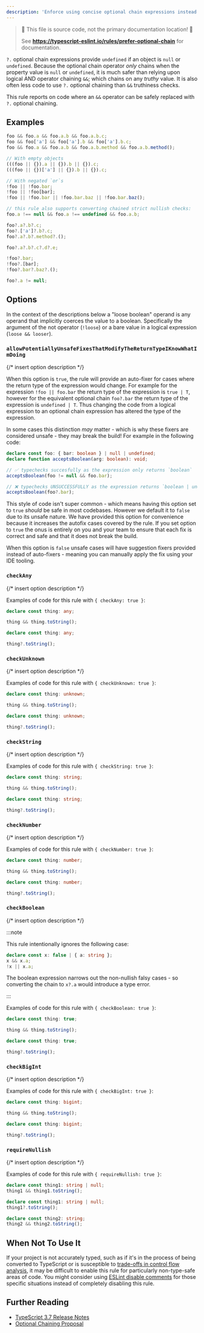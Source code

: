 ```yaml
---
description: 'Enforce using concise optional chain expressions instead of chained logical ands, negated logical ors, or empty objects.'
---
```



> 🛑 This file is source code, not the primary documentation location! 🛑
>
> See **https://typescript-eslint.io/rules/prefer-optional-chain** for documentation.

`?.` optional chain expressions provide `undefined` if an object is `null` or `undefined`.
Because the optional chain operator _only_ chains when the property value is `null` or `undefined`, it is much safer than relying upon logical AND operator chaining `&&`; which chains on any _truthy_ value.
It is also often less code to use `?.` optional chaining than `&&` truthiness checks.

This rule reports on code where an `&&` operator can be safely replaced with `?.` optional chaining.

## Examples

<Tabs>
<TabItem value="❌ Incorrect">

```ts
foo && foo.a && foo.a.b && foo.a.b.c;
foo && foo['a'] && foo['a'].b && foo['a'].b.c;
foo && foo.a && foo.a.b && foo.a.b.method && foo.a.b.method();

// With empty objects
(((foo || {}).a || {}).b || {}).c;
(((foo || {})['a'] || {}).b || {}).c;

// With negated `or`s
!foo || !foo.bar;
!foo || !foo[bar];
!foo || !foo.bar || !foo.bar.baz || !foo.bar.baz();

// this rule also supports converting chained strict nullish checks:
foo.a !== null && foo.a !== undefined && foo.a.b;
```

</TabItem>
<TabItem value="✅ Correct">

```ts
foo?.a?.b?.c;
foo?.['a']?.b?.c;
foo?.a?.b?.method?.();

foo?.a?.b?.c?.d?.e;

!foo?.bar;
!foo?.[bar];
!foo?.bar?.baz?.();

foo?.a != null;
```

</TabItem>
</Tabs>

## Options

In the context of the descriptions below a "loose boolean" operand is any operand that implicitly coerces the value to a boolean.
Specifically the argument of the not operator (`!loose`) or a bare value in a logical expression (`loose && looser`).

### `allowPotentiallyUnsafeFixesThatModifyTheReturnTypeIKnowWhatImDoing`

{/* insert option description */}

When this option is `true`, the rule will provide an auto-fixer for cases where the return type of the expression would change. For example for the expression `!foo || foo.bar` the return type of the expression is `true | T`, however for the equivalent optional chain `foo?.bar` the return type of the expression is `undefined | T`. Thus changing the code from a logical expression to an optional chain expression has altered the type of the expression.

In some cases this distinction _may_ matter - which is why these fixers are considered unsafe - they may break the build! For example in the following code:

```ts option='{ "allowPotentiallyUnsafeFixesThatModifyTheReturnTypeIKnowWhatImDoing": true }' showPlaygroundButton
declare const foo: { bar: boolean } | null | undefined;
declare function acceptsBoolean(arg: boolean): void;

// ✅ typechecks succesfully as the expression only returns `boolean`
acceptsBoolean(foo != null && foo.bar);

// ❌ typechecks UNSUCCESSFULLY as the expression returns `boolean | undefined`
acceptsBoolean(foo?.bar);
```

This style of code isn't super common - which means having this option set to `true` _should_ be safe in most codebases. However we default it to `false` due to its unsafe nature. We have provided this option for convenience because it increases the autofix cases covered by the rule. If you set option to `true` the onus is entirely on you and your team to ensure that each fix is correct and safe and that it does not break the build.

When this option is `false` unsafe cases will have suggestion fixers provided instead of auto-fixers - meaning you can manually apply the fix using your IDE tooling.

### `checkAny`

{/* insert option description */}

Examples of code for this rule with `{ checkAny: true }`:

<Tabs>
<TabItem value="❌ Incorrect">

```ts option='{ "checkAny": true }'
declare const thing: any;

thing && thing.toString();
```

</TabItem>
<TabItem value="✅ Correct">

```ts option='{ "checkAny": true }'
declare const thing: any;

thing?.toString();
```

</TabItem>
</Tabs>

### `checkUnknown`

{/* insert option description */}

Examples of code for this rule with `{ checkUnknown: true }`:

<Tabs>
<TabItem value="❌ Incorrect">

```ts option='{ "checkUnknown": true }'
declare const thing: unknown;

thing && thing.toString();
```

</TabItem>
<TabItem value="✅ Correct">

```ts option='{ "checkUnknown": true }'
declare const thing: unknown;

thing?.toString();
```

</TabItem>
</Tabs>

### `checkString`

{/* insert option description */}

Examples of code for this rule with `{ checkString: true }`:

<Tabs>
<TabItem value="❌ Incorrect">

```ts option='{ "checkString": true }'
declare const thing: string;

thing && thing.toString();
```

</TabItem>
<TabItem value="✅ Correct">

```ts option='{ "checkString": true }'
declare const thing: string;

thing?.toString();
```

</TabItem>
</Tabs>

### `checkNumber`

{/* insert option description */}

Examples of code for this rule with `{ checkNumber: true }`:

<Tabs>
<TabItem value="❌ Incorrect">

```ts option='{ "checkNumber": true }'
declare const thing: number;

thing && thing.toString();
```

</TabItem>
<TabItem value="✅ Correct">

```ts option='{ "checkNumber": true }'
declare const thing: number;

thing?.toString();
```

</TabItem>
</Tabs>

### `checkBoolean`

{/* insert option description */}

:::note

This rule intentionally ignores the following case:

```ts
declare const x: false | { a: string };
x && x.a;
!x || x.a;
```

The boolean expression narrows out the non-nullish falsy cases - so converting the chain to `x?.a` would introduce a type error.

:::

Examples of code for this rule with `{ checkBoolean: true }`:

<Tabs>
<TabItem value="❌ Incorrect">

```ts option='{ "checkBoolean": true }'
declare const thing: true;

thing && thing.toString();
```

</TabItem>
<TabItem value="✅ Correct">

```ts option='{ "checkBoolean": true }'
declare const thing: true;

thing?.toString();
```

</TabItem>
</Tabs>

### `checkBigInt`

{/* insert option description */}

Examples of code for this rule with `{ checkBigInt: true }`:

<Tabs>
<TabItem value="❌ Incorrect">

```ts option='{ "checkBigInt": true }'
declare const thing: bigint;

thing && thing.toString();
```

</TabItem>
<TabItem value="✅ Correct">

```ts option='{ "checkBigInt": true }'
declare const thing: bigint;

thing?.toString();
```

</TabItem>
</Tabs>

### `requireNullish`

{/* insert option description */}

Examples of code for this rule with `{ requireNullish: true }`:

<Tabs>
<TabItem value="❌ Incorrect">

```ts option='{ "requireNullish": true }'
declare const thing1: string | null;
thing1 && thing1.toString();
```

</TabItem>
<TabItem value="✅ Correct">

```ts option='{ "requireNullish": true }'
declare const thing1: string | null;
thing1?.toString();

declare const thing2: string;
thing2 && thing2.toString();
```

</TabItem>
</Tabs>

## When Not To Use It

If your project is not accurately typed, such as if it's in the process of being converted to TypeScript or is susceptible to [trade-offs in control flow analysis](https://github.com/Microsoft/TypeScript/issues/9998), it may be difficult to enable this rule for particularly non-type-safe areas of code.
You might consider using [ESLint disable comments](https://eslint.org/docs/latest/use/configure/rules#using-configuration-comments-1) for those specific situations instead of completely disabling this rule.

## Further Reading

- [TypeScript 3.7 Release Notes](https://www.typescriptlang.org/docs/handbook/release-notes/typescript-3-7.html)
- [Optional Chaining Proposal](https://github.com/tc39/proposal-optional-chaining/)
